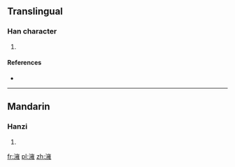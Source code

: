 ==Translingual==

===Han character===
{{Han char|rn=85|rad=水|as=13|sn=16|four=3011<sub>4</sub>|canj=水卜女土 (EYVG)}}

# {{defn|Han|sort=水13}}

====References====
* {{Han ref|kx=0653.160|dkj=18403|hdz=31764.050|uh=6FAD|ud=28589|bh=E9E9|bd=59881}}

----

==Mandarin==

===Hanzi===
{{cmn-hanzi|pin=[[yōng]] ([[yong1]])|wg=yung<sup>1</sup>}}

# {{defn|Mandarin|sort=水13}}

[[fr:澭]]
[[pl:澭]]
[[zh:澭]]